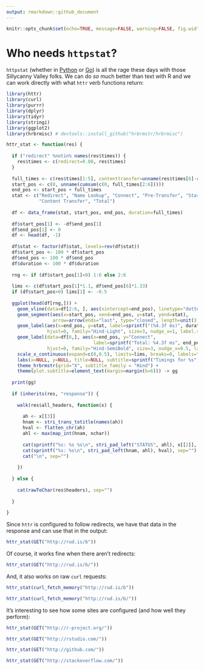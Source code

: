 ```yaml
---
output: rmarkdown::github_document
---
```


```r
knitr::opts_chunk$set(echo=TRUE, message=FALSE, warning=FALSE, fig.width=7, fig.height=2.5, fig.retina=2)
```

# Who needs `httpstat`?

`httpstat` (whether in [Python](https://github.com/reorx/httpstat) or [Go](https://github.com/davecheney/httpstat)) is all the rage these days with those Sillycanny Valley folks. We can do _so_ much better than text with R and we can work directly with what `httr` verb functions return:

```r
library(httr)
library(curl)
library(purrr)
library(dplyr)
library(tidyr)
library(stringi)
library(ggplot2)
library(hrbrmisc) # devtools::install_github("hrbrmstr/hrbrmisc")

httr_stat <- function(res) {
  
  if ("redirect" %notin% names(res$times)) {
    res$times <- c(redirect=0.00, res$times)
  }
  
  full_times <- c(res$times[1:5], contenttransfer=unname(res$times[6]-res$times[5]), res$times[6])
  start_pos <- c(0, unname(cumsum(c(0, full_times[2:6]))))
  end_pos <- start_pos + full_times
  stat <- c("Redirect", "Name Lookup", "Connect", "Pre-Transfer", "Start Transfer",
            "Content Transfer", "Total")
  
  df <- data_frame(stat, start_pos, end_pos, duration=full_times)
  
  df$start_pos[1] <- -df$end_pos[1]
  df$end_pos[1] <- 0
  df <- head(df, -1)
  
  df$stat <- factor(df$stat, levels=rev(df$stat))
  df$start_pos <- 100 * df$start_pos
  df$end_pos <- 100 * df$end_pos
  df$duration <- 100 * df$duration
  
  rng <- if (df$start_pos[1]<0) 1:6 else 2:6
  
  lims <- c(df$start_pos[1]*1.1, df$end_pos[6]*1.33)
  if (df$start_pos>0) lims[1] <- -0.5
  
  ggplot(head(df[rng,])) +
    geom_vline(data=df[2:6, ], aes(xintercept=end_pos), linetype="dotted", size=0.25, alpha=0.5) +
    geom_segment(aes(x=start_pos, xend=end_pos, y=stat, yend=stat),
                 arrow=arrow(ends="last", type="closed", length=unit(3, "points"))) +
    geom_label(aes(x=end_pos, y=stat, label=sprintf("(%4.3f ms)", duration)),
               hjust=0, family="Hind-Light", size=3, nudge_x=1, label.size=0) +
    geom_label(data=df[6,], aes(x=end_pos, y="Connect", 
                                label=sprintf("Total: %4.3f ms", end_pos)),
               hjust=0, family="Hind-SemiBold", size=3, nudge_x=0.5, label.size=0) +
    scale_x_continuous(expand=c(0,0.5), limits=lims, breaks=0, labels="0") +
    labs(x=NULL, y=NULL, title=NULL, subtitle=sprintf("Timings for %s", res$url)) +
    theme_hrbrmstr(grid="X", subtitle_family = "Hind") +
    theme(plot.subtitle=element_text(margin=margin(b=6))) -> gg
  
  print(gg)
  
  if (inherits(res, "response")) {
    
    walk(res$all_headers, function(x) {
      
      ah <- x[[3]]
      hnam <- stri_trans_totitle(names(ah))
      hval <- flatten_chr(ah)
      ahl <- max(map_int(hnam, nchar))
      
      cat(sprintf("%s: %s %s\n", stri_pad_left("STATUS", ahl), x[[2]], x[[1]]))
      cat(sprintf("%s: %s\n", stri_pad_left(hnam, ahl), hval), sep="")
      cat("\n", sep="")
      
    })
    
  } else {
    
    cat(rawToChar(res$headers), sep="")
    
  }
  
}
```

Since `httr` is configured to follow redirects, we have that data in the response and can use that in the output:

```r
httr_stat(GET("http://rud.is/b"))
```

Of course, it works fine when there aren't redirects:

```r
httr_stat(GET("http://rud.is/b/"))
```

And, it also works on raw `curl` requests:

```r
httr_stat(curl_fetch_memory("http://rud.is/b"))
```

```r
httr_stat(curl_fetch_memory("http://rud.is/b/"))
```

It's interesting to see how some sites are configured (and how well they perform):

```r
httr_stat(GET("http://r-project.org/"))
```

```r
httr_stat(GET("http://rstudio.com/"))
```

```r
httr_stat(GET("http://github.com/"))
```

```r
httr_stat(GET("http://stackoverflow.com/"))
```